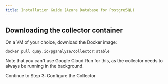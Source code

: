 ```yaml
---
title: Installation Guide (Azure Database for PostgreSQL)
---
```


## Downloading the collector container

On a VM of your choice, download the Docker image:

```
docker pull quay.io/pganalyze/collector:stable
```

Note that you can't use Google Cloud Run for this, as the collector needs to always be running in the background.

<Link className="btn btn-success" to="03_configure_the_collector_docker">
  Continue to Step 3: Configure the Collector
</Link>
